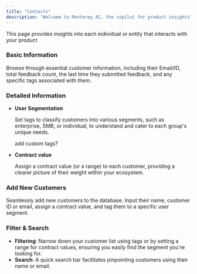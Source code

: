```yaml
---
title: "Contacts"
description: "Welcome to Monterey AI, the copilot for product insights"
---
```


This page provides insights into each individual or entity that interacts with your product

### Basic **Information**

Browse through essential customer information, including their Email/ID, total feedback count, the last time they submitted feedback, and any specific tags associated with them.

### Detailed **Information**

- **User Segmentation**

  Set tags to classify customers into various segments, such as enterprise, SMB, or individual, to understand and cater to each group's unique needs.

  add custom tags?

- **Contract value**

  Assign a contract value (or a range) to each customer, providing a clearer picture of their weight within your ecosystem.

### Add New Customers

Seamlessly add new customers to the database. Input their name, customer ID or email, assign a contract value, and tag them to a specific user segment.

### Filter & Search

- **Filtering**: Narrow down your customer list using tags or by setting a range for contract values, ensuring you easily find the segment you're looking for.
- **Search**: A quick search bar facilitates pinpointing customers using their name or email.
